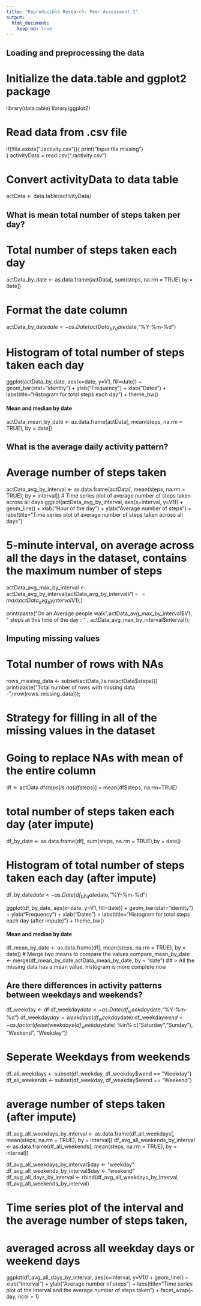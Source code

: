 ```yaml
---
title: "Reproducible Research: Peer Assessment 1"
output: 
  html_document:
    keep_md: true
---
```



## Loading and preprocessing the data
# Initialize the data.table and ggplot2 package
library(data.table)
library(ggplot2)

# Read data from .csv file
if(!file.exists("./activity.csv")){
    print("Input file missing")          
}
activityData = read.csv("./activity.csv")

# Convert activityData to data table
actData <- data.table(activityData)





## What is mean total number of steps taken per day?

# Total number of steps taken each day
actData_by_date <- as.data.frame(actData[, sum(steps, na.rm = TRUE),by = date])

# Format the date column
actData_by_date$date <- as.Date(actData_by_date$date,"%Y-%m-%d")

# Histogram of total number of steps taken each day
ggplot(actData_by_date, aes(x=date, y=V1, fill=date))  + 
        geom_bar(stat="identity") +
        ylab("Frequency") + xlab("Dates") +
        labs(title="Histogram for total steps each day") +
         theme_bw()
     
#### Mean and median by date
actData_mean_by_date <- as.data.frame(actData[, mean(steps, na.rm = TRUE),
                                              by = date])





## What is the average daily activity pattern?

# Average number of steps taken
actData_avg_by_interval <- as.data.frame(actData[, mean(steps, na.rm = TRUE),
                                              by = interval])
# Time series plot of average number of steps taken across all days
ggplot(actData_avg_by_interval, aes(x=interval, y=V1)) + geom_line() +
        xlab("Hour of the day") + ylab("Average number of steps") +
        labs(title="Time series plot of average number of steps taken across all days") 

# 5-minute interval, on average across all the days in the dataset, contains the maximum number of steps
actData_avg_max_by_interval <- actData_avg_by_interval[actData_avg_by_interval$V1 == max(actData_avg_by_interval$V1),]

print(paste("On an Average people walk ",actData_avg_max_by_interval$V1, " steps at this time of the day : " , actData_avg_max_by_interval$interval));





## Imputing missing values

# Total number of rows with NAs
rows_missing_data <- subset(actData,(is.na(actData$steps)))
print(paste("Total number of rows with missing data - ",nrow(rows_missing_data)));

# Strategy for filling in all of the missing values in the dataset
# Going to replace NAs with mean of the entire column

df <- actData
df$steps[is.na(df$steps)] = mean(df$steps, na.rm=TRUE)

# total number of steps taken each day (ater impute)
df_by_date <- as.data.frame(df[, sum(steps, na.rm = TRUE),by = date])

# Histogram of total number of steps taken each day (after impute)
df_by_date$date <- as.Date(df_by_date$date,"%Y-%m-%d")

ggplot(df_by_date, aes(x=date, y=V1, fill=date))  + 
        geom_bar(stat="identity") +
        ylab("Frequency") + xlab("Dates") +
        labs(title="Histogram for total steps each day (after impute)") +
        theme_bw()

#### Mean and median by date
df_mean_by_date <- as.data.frame(df[, mean(steps, na.rm = TRUE),
                                              by = date])
# Merge two means to compare the values
compare_mean_by_date <- merge(df_mean_by_date,actData_mean_by_date, by = "date")
## > All the missing data has a mean value, histogram is more complete now





## Are there differences in activity patterns between weekdays and weekends?

df_weekday <- df
df_weekday$date <- as.Date(df_weekday$date,"%Y-%m-%d")
df_weekday$day=weekdays(df_weekday$date)
df_weekday$wend <- as.factor(ifelse(weekdays(df_weekday$date) %in% c("Saturday","Sunday"), "Weekend", "Weekday")) 

#  Seperate Weekdays from weekends
df_all_weekdays <- subset(df_weekday, df_weekday$wend == "Weekday")
df_all_weekends <- subset(df_weekday, df_weekday$wend == "Weekend")

#  average number of steps taken (after impute)
df_avg_all_weekdays_by_interval <- as.data.frame(df_all_weekdays[, mean(steps, na.rm = TRUE),
                                                 by = interval])
df_avg_all_weekends_by_interval <- as.data.frame(df_all_weekends[, mean(steps, na.rm = TRUE),
                                                                 by = interval])

df_avg_all_weekdays_by_interval$day <- "weekday"
df_avg_all_weekends_by_interval$day <- "weekend"
df_avg_all_days_by_interval <- rbind(df_avg_all_weekdays_by_interval, df_avg_all_weekends_by_interval)
        
        
# Time series plot of the interval and the average number of steps taken, 
# averaged across all weekday days or weekend days
ggplot(df_avg_all_days_by_interval, aes(x=interval, y=V1)) + geom_line() +
        xlab("Interval") + ylab("Average number of steps") +
        labs(title="Time series plot of the interval and the average number of steps taken") +
        facet_wrap(~ day, ncol = 1)
